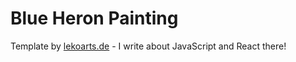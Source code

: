 # Blue Heron Painting

Template by [lekoarts.de](https://www.lekoarts.de?utm_source=cara&utm_medium=Starter) - I write about JavaScript and React there!
